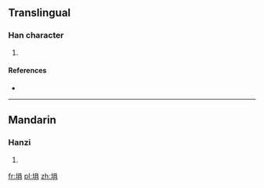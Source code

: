 ==Translingual==

===Han character===
{{Han char|rn=32|rad=土|as=07|sn=10|four=|canj=土口月 (GRB)|ids=⿰[[土]][[肙]]}}

# {{defn|Han|sort=土07}}

====References====
* {{Han ref|kx=0229.310|dkj=05119|dj=0465.210|hdz=10444.070|uh=57CD|ud=22477}}

----

==Mandarin==

===Hanzi===
{{cmn-hanzi|pin=[[juǎn]] ([[juan3]])|wg=chüan<sup>3</sup>}}

# {{defn|lang=cmn|sort=土07}}

[[fr:埍]]
[[pl:埍]]
[[zh:埍]]